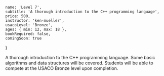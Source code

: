 	name: 'Level 7',
	subtitle: 'A thorough introduction to the C++ programming language',
	price: 500,
	instructor: 'ken-mueller',
	usacoLevel: 'Bronze',
	ages: { min: 12, max: 18 },
	bookRequired: false,
	comingSoon: true
}

A thorough introduction to the C++ programming language. Some basic algorithms and data structures will be covered. Students will be able to compete at the USACO Bronze level upon completion.
